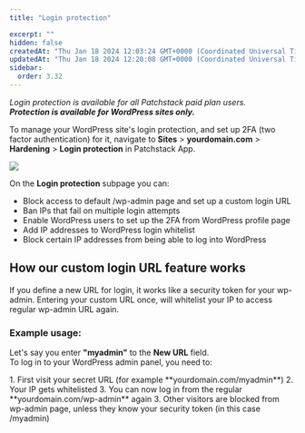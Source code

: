 ```yaml
---
title: "Login protection"

excerpt: ""
hidden: false
createdAt: "Thu Jan 18 2024 12:03:24 GMT+0000 (Coordinated Universal Time)"
updatedAt: "Thu Jan 18 2024 12:20:08 GMT+0000 (Coordinated Universal Time)"
sidebar:
  order: 3.32
---
```


_Login protection is available for all Patchstack paid plan users._  
**_Protection is available for WordPress sites only._**

To manage your WordPress site's login protection, and set up 2FA (two factor authentication) for it, navigate to **Sites** > **yourdomain.com** > **Hardening** > **Login protection** in Patchstack App.

![](@images/patchstack-hardening-login-protection.png)

On the **Login protection** subpage you can:

<ul>
<li>Block access to default /wp-admin page and set up a custom login URL</li>
<li>Ban IPs that fail on multiple login attempts</li>
<li>Enable WordPress users to set up the 2FA from WordPress profile page</li>
<li>Add IP addresses to WordPress login whitelist</li>
<li>Block certain IP addresses from being able to log into WordPress</li>
</ul>

## How our custom login URL feature works

If you define a new URL for login, it works like a security token for your wp-admin. Entering your custom URL once, will whitelist your IP to access regular wp-admin URL again.

### Example usage:

Let's say you enter **"myadmin"** to the **New URL** field.  
To log in to your WordPress admin panel, you need to:

<Steps>
1. First visit your secret URL (for example **yourdomain.com/myadmin**)
2. Your IP gets whitelisted
3. You can now log in from the regular **yourdomain.com/wp-admin** again
3. Other visitors are blocked from wp-admin page, unless they know your security token (in this case /myadmin)
</Steps>